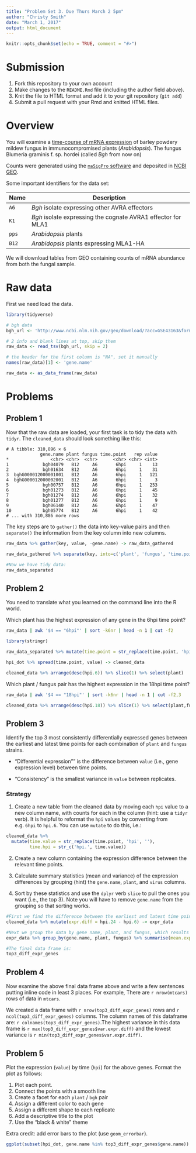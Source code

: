 ```yaml
---
title: "Problem Set 3. Due Thurs March 2 5pm"
author: "Christy Smith"
date: "March 1, 2017"
output: html_document
---
```


```r
knitr::opts_chunk$set(echo = TRUE, comment = "#>")
```

# Submission

1. Fork this repository to your own account
1. Make changes to the `README.Rmd` file (including the author field above).
1. Knit the file to HTML format and add it to your git repository (`git add`)
1. Submit a pull request with your Rmd and knitted HTML files.

# Overview 

You will examine a [time-course of mRNA expression][1] of barley powdery mildew fungus in immunocompromised plants (*Arabidopsis*). The fungus Blumeria graminis f. sp. hordei (called *Bgh* from now on)

Counts were generated using the [`maSigPro` software][3] and deposited in [NCBI GEO][2].

[1]: http://www.ncbi.nlm.nih.gov/pubmed/23175786
[2]: http://www.ncbi.nlm.nih.gov/geo/query/acc.cgi?acc=GSE43163  
[3]: http://bioinformatics.oxfordjournals.org/content/30/18/2598.full

Some important identifiers for the data set:

| Name | Description |
| ---- | ----------- |
| `A6` | *Bgh* isolate expressing other AVRA effectors |
| `K1` | *Bgh* isolate expressing the cognate AVRA1 effector for MLA1|
| `pps` | *Arabidopsis* plants |
| `B12` | *Arabidopsis* plants expressing MLA1-HA|

We will download tables from GEO containing counts of mRNA abundance from both the fungal sample.

# Raw data

First we need load the data.

```r
library(tidyverse)

# bgh data
bgh_url <- 'http://www.ncbi.nlm.nih.gov/geo/download/?acc=GSE43163&format=file&file=GSE43163_CompleteCountTable_Bgh.txt.gz'

# 2 info and blank lines at top, skip them
raw_data <- read_tsv(bgh_url, skip = 2)

# the header for the first column is "NA", set it manually
names(raw_data)[1] <- 'gene.name'

raw_data <- as_data_frame(raw_data)
```

# Problems


## Problem 1

Now that the raw data are loaded, your first task is to tidy the data with `tidyr`. The `cleaned_data` should look something like this:

```
# A tibble: 310,896 × 6
             gene.name plant fungus time.point   rep value
*                <chr> <chr>  <chr>      <chr> <chr> <int>
1             bgh04079   B12     A6       6hpi     1    13
2             bgh01634   B12     A6       6hpi     1    31
3  bghG000012000001001   B12     A6       6hpi     1   121
4  bghG000012000002001   B12     A6       6hpi     1     3
5             bgh00757   B12     A6       6hpi     1   253
6             bgh01273   B12     A6       6hpi     1    45
7             bgh01274   B12     A6       6hpi     1    32
8             bgh01277   B12     A6       6hpi     1     9
9             bgh06140   B12     A6       6hpi     1    47
10            bgh05774   B12     A6       6hpi     1    42
# ... with 310,886 more rows
```

The key steps are to `gather()` the data into key-value pairs and then `separate()` the information from the key column into new columns.

```r
raw_data %>% gather(key, value, -gene.name) -> raw_data_gathered

raw_data_gathered %>% separate(key, into=c('plant', 'fungus', 'time.point', 'rep'), sep='_') -> raw_data_separated

#Now we have tidy data:
raw_data_separated

```

## Problem 2

You need to translate what you learned on the command line into the R world.

Which plant has the highest expression of any gene in the 6hpi time point?

```bash
raw_data | awk '$4 == "6hpi"' | sort -k6nr | head -n 1 | cut -f2
```

```r
library(stringr)

raw_data_separated %>% mutate(time.point = str_replace(time.point, 'hpi', ''), time.point = str_c('hpi.', time.point)) -> hpi_dot

hpi_dot %>% spread(time.point, value) -> cleaned_data

cleaned_data %>% arrange(desc(hpi.6)) %>% slice(1) %>% select(plant)

```

Which plant / fungus pair has the highest expression in the 18hpi time point?

```bash
raw_data | awk '$4 == "18hpi"' | sort -k6nr | head -n 1 | cut -f2,3
```

```r
cleaned_data %>% arrange(desc(hpi.18)) %>% slice(1) %>% select(plant,fungus)
```

## Problem 3

Identify the top 3 most consistently differentially expressed genes between the earliest and latest time points for each combination of `plant` and `fungus` strains.

- "Differential expression"" is the difference between `value` (i.e., gene expression level) between time points.

- "Consistency" is the smallest variance in `value` between replicates.

### Strategy

1. Create a new table from the cleaned data by moving each `hpi` value to a new column name, with counts for each in the column (hint: use a `tidyr` verb). It is helpful to reformat the `hpi` values by converting from e.g. `6hpi` to `hpi.6`. You can use `mutate` to do this, i.e.:

```r
cleaned_data %>%
  mutate(time.value = str_replace(time.point, 'hpi', ''),
         time.hpi = str_c('hpi.', time.value))
```

2. Create a new column containing the expression difference between the relevant time points.

3. Calculate summary statistics (mean and variance) of the expression differences by grouping (hint) the `gene.name`, `plant`, and `virus` columns.

4. Sort by these statistics and use the `dplyr` verb `slice` to pull the ones you want (i.e., the top 3). Note you will have to remove `gene.name` from the grouping so that sorting works.

```r
#First we find the difference between the earliest and latest time points and put the difference in a new column called expr.diff: 
cleaned_data %>% mutate(expr.diff = hpi.24 - hpi.6) -> expr_data

#Next we group the data by gene name, plant, and fungus, which results in 3 different values of expr.diff for each group. Then we find the mean and variance for these 3 values of expr.diff for each group. Next we will re-group the data by just plant and fungus to display these means and variances. We will arrange the data to find the highest mean expr.diff and then use the lowest variance of expr.diff as secondary sorting criteria (ie, if there was a tie between two means). Finally, we will report the top 3 expr.diff values that meet this criteria for each plant/fungus group. 
expr_data %>% group_by(gene.name, plant, fungus) %>% summarise(mean.expr.diff = mean(expr.diff), var.expr.diff = var(expr.diff)) %>% group_by(plant, fungus) %>% arrange(desc(abs(mean.expr.diff)), var.expr.diff) %>% slice(1:3) -> top3_diff_expr_genes

#The final data frame is:
top3_diff_expr_genes

```

## Problem 4

Now examine the above final data frame above and write a few sentences putting inline code in least 3 places. For example, There are `r nrow(mtcars)` rows of data in `mtcars`.

We created a data frame with `r nrow(top3_diff_expr_genes)` rows and `r ncol(top3_diff_expr_genes)` columns. The column names of this dataframe are:
`r colnames(top3_diff_expr_genes)`.The highest variance in this data frame is `r max(top3_diff_expr_genes$var.expr.diff)` and the lowest variance is `r min(top3_diff_expr_genes$var.expr.diff)`. 

## Problem 5

Plot the expression (`value`) by time (`hpi`) for the above genes. Format the plot as follows:

1. Plot each point.
1. Connect the points with a smooth line
1. Create a facet for each `plant` / `bgh` pair 
1. Assign a different color to each gene
1. Assign a different shape to each replicate  
1. Add a descriptive title to the plot
1. Use the "black & white" theme

Extra credit: add error bars to the plot (use `geom_errorbar`).

```r

ggplot(subset(hpi_dot, gene.name %in% top3_diff_expr_genes$gene.name)) + geom_point(aes(x=time.point, y=value, color=factor(gene.name), shape=factor(rep))) + geom_smooth(method='lm', se=FALSE, aes(x=time.point, y=value, group=interaction(gene.name, rep))) + facet_wrap(plant ~fungus) + ggtitle('mRNA Expression Time-Course for Bgh') + theme_bw()


```
